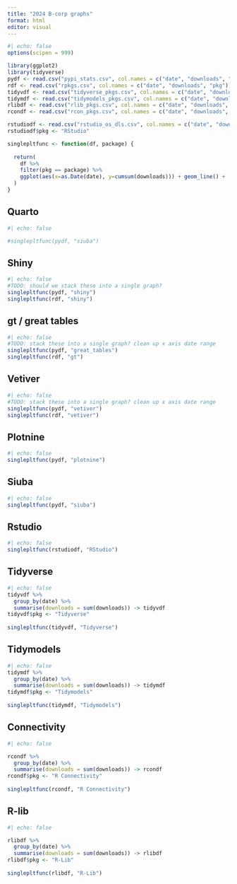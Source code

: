 ```yaml
---
title: "2024 B-corp graphs"
format: html
editor: visual
---
```


```r
#| echo: false
options(scipen = 999)

library(ggplot2)
library(tidyverse)
pydf <- read.csv("pypi_stats.csv", col.names = c("date", "downloads", "pkg"))
rdf <- read.csv("rpkgs.csv", col.names = c("date", "downloads", "pkg"))
tidyvdf <- read.csv("tidyverse_pkgs.csv", col.names = c("date", "downloads", "pkg"))
tidymdf <- read.csv("tidymodels_pkgs.csv", col.names = c("date", "downloads", "pkg"))
rlibdf <- read.csv("rlib_pkgs.csv", col.names = c("date", "downloads", "pkg"))
rcondf <- read.csv("rcon_pkgs.csv", col.names = c("date", "downloads", "pkg"))

rstudiodf <- read.csv("rstudio_os_dls.csv", col.names = c("date", "downloads"))
rstudiodf$pkg <- "RStudio"

singlepltfunc <- function(df, package) {
  
  return(
    df %>% 
    filter(pkg == package) %>%
    ggplot(aes(x=as.Date(date), y=cumsum(downloads))) + geom_line() +  scale_x_date(labels=scales::label_date_short()) + xlab("Date") + ylab("Cumulative Downloads") + ggtitle(package) + theme_minimal() + scale_y_continuous(labels = scales::comma)
  )
}
```

## Quarto

```r
#| echo: false

#singlepltfunc(pydf, "siuba")
```

## Shiny

```r
#| echo: false
#TODO: should we stack these into a single graph?
singlepltfunc(pydf, "shiny")
singlepltfunc(rdf, "shiny")
```

## gt / great tables

```r
#| echo: false
#TODO: stack these into a single graph? clean up x axis date range
singlepltfunc(pydf, "great_tables")
singlepltfunc(rdf, "gt")
```

## Vetiver

```r
#| echo: false
#TODO: stack these into a single graph? clean up x axis date range
singlepltfunc(pydf, "vetiver")
singlepltfunc(rdf, "vetiver")
```

## Plotnine

```r
#| echo: false
singlepltfunc(pydf, "plotnine")
```

## Siuba

```r
#| echo: false
singlepltfunc(pydf, "siuba")
```

## Rstudio

```r
#| echo: false
singlepltfunc(rstudiodf, "RStudio")
```

## Tidyverse

```r
#| echo: false
tidyvdf %>% 
  group_by(date) %>% 
  summarise(downloads = sum(downloads)) -> tidyvdf
tidyvdf$pkg <- "Tidyverse"
  
singlepltfunc(tidyvdf, "Tidyverse")
```

## Tidymodels

```r
#| echo: false
tidymdf %>% 
  group_by(date) %>% 
  summarise(downloads = sum(downloads)) -> tidymdf
tidymdf$pkg <- "Tidymodels"
  
singlepltfunc(tidymdf, "Tidymodels")
```

## Connectivity

```r
#| echo: false

rcondf %>% 
  group_by(date) %>% 
  summarise(downloads = sum(downloads)) -> rcondf
rcondf$pkg <- "R Connectivity"
  
singlepltfunc(rcondf, "R Connectivity")
```

## R-lib

```r
#| echo: false

rlibdf %>% 
  group_by(date) %>% 
  summarise(downloads = sum(downloads)) -> rlibdf
rlibdf$pkg <- "R-Lib"
  
singlepltfunc(rlibdf, "R-Lib")
```
